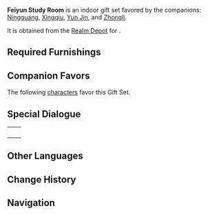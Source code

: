 {{Furnishing Infobox
|id             = 350035
|image          = Furnishing Set Feiyun Study Room Display.png
|category       = Indoor Set
|subcategory    = Gift Set
|rarity         = 4
|adeptal_energy = 870
|load           = 1,973
|description    = There are many ways to fashion a study in Liyue, but luxury is optional, for the learned prefer "spirit" and "elegance." A potted plant here balances out the moisture in the room, and the table and shelves exude a light woody fragrance that combines with the plain layout and the sunset glow of the lamps to inspire genius and elevate writing.<br />They say that many years ago, a certain guest at Feiyun Slope laid just such a study out, and this design was taken up by the previous boss of Wanwen Bookhouse. Thus, it was ever after known as the Feiyun Study Room and became recognized throughout Liyue.
|blueprint      = [[Realm Depot]]
}}
'''Feiyun Study Room''' is an indoor gift set favored by the companions: [[Ningguang]], [[Xingqiu]], [[Yun Jin]], and [[Zhongli]].

It is obtained from the [[Realm Depot]] for {{Item|Realm Currency|24|x=240}}.

==Required Furnishings==
{{Recipe
|type = Gift Set
|Pine-Backed Tea Chair = 2
|Calligraphy Set: Assiduous Calligraphy = 1
|Entrance Rug: A Warm Welcome = 1
|Intricately Carved Calligraphy Table = 1
|Red Cedar Scroll Shelf = 1
|Shopkeeper's Cedar Shelf = 1
|Red Cedar Curio Stand = 1
|Pine Folding Screen: Billowing Sails = 1
|Liuli Pavilion Sandbearer Floor Lamp = 1
|Potted Plant: Crystalline Breeze = 2
|Potted Plant: Petite Perrenial = 1
|Red Pine Wood Round Stool = 1
|sort = Pine-Backed Tea Chair,Calligraphy Set: Assiduous Calligraphy,Entrance Rug: A Warm Welcome,Intricately Carved Calligraphy Table,Red Cedar Scroll Shelf,Shopkeeper's Cedar Shelf,Red Cedar Curio Stand,Pine Folding Screen: Billowing Sails,Liuli Pavilion Sandbearer Floor Lamp,Potted Plant: Crystalline Breeze,Potted Plant: Petite Perrenial,Red Pine Wood Round Stool
|yield = 0
}}

==Companion Favors==
The following [[characters]] favor this Gift Set.
{{Companion/Header}}
{{Companion
|character = Ningguang
|rewards = {{Card|Primogem|20}}{{Card|Prithiva Topaz Fragment|1}}{{Card|Mora|20,000}}
}}
{{Companion
|character = Xingqiu
|rewards = {{Card|Primogem|20}}{{Card|Varunada Lazurite Fragment|1}}{{Card|Mora|20,000}}
}}
{{Companion
|character = Yun Jin
|rewards = {{Card|Primogem|20}}{{Card|Prithiva Topaz Fragment|1}}{{Card|Mora|20,000}}
}}
{{Companion
|character = Zhongli
|rewards = {{Card|Primogem|20}}{{Card|Prithiva Topaz Fragment|1}}{{Card|Mora|20,000}}
}}
{{Companion/Footer}}

==Special Dialogue==
{{HousingCompanion|favorite}}

{| class="wikitable"
|-
| {{Card|Ningguang}} || {{Transclude|Ningguang/Companion|Feiyun Study Room}}
|-
| {{Card|Xingqiu}} || {{Transclude|Xingqiu/Companion|Feiyun Study Room}}
|-
| {{Card|Yun Jin}} || {{Transclude|Yun Jin/Companion|Feiyun Study Room}}
|-
| {{Card|Zhongli}} || {{Transclude|Zhongli/Companion|Feiyun Study Room}}
|}

==Other Languages==
{{Other Languages
|en      = Feiyun Study Room
|zhs     = 绯云文斋
|zhs_rm  = Fēiyún Wén Zhāi
|zht     = 緋雲文齋
|zht_rm  = Fēiyún Wén Zhāi
|zh_tl   = Feiyun Literary Room
|ja      = 緋雲文斎
|ja_rm   = Hiun Shozai
|ja_tl   = Feiyun Study Room
|ko      = 비운 서재
|ko_rm   = Bi'un Seojae
|ko_tl   = Feiyun Study Room
|es      = Estudio Feiyun
|es_tl   = Feiyun Study
|fr      = Salle d'étude de Feiyun
|fr_tl   = Feiyun Study Room
|ru      = Кабинет Фэйюнь
|ru_tl   = 
|th      = วรรณกรรมในม่านเมฆ
|th_rm   = 
|th_tl   = 
|vi      = Phòng Sách Phi Vân
|vi_tl   = 
|de      = Feiyun-Studierzimmer
|de_tl   = Feiyun Study Room
|id      = Ruang Belajar Feiyun
|id_tl   = Feiyun Study Room
|pt      = Sala de Estudo Feiyun
|pt_tl   = Feiyun Study Room
}}

==Change History==
{{Change History|1.6}}

==Navigation==
{{Furnishing Navbox/Sets|type=gift}}